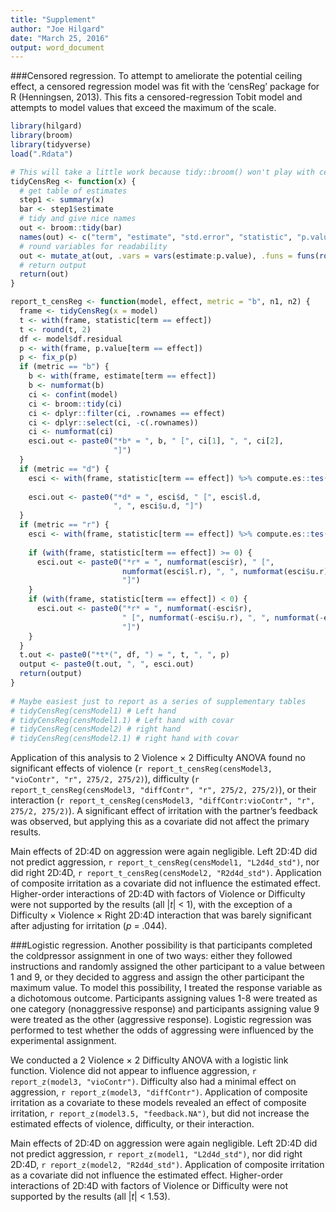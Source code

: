 ```yaml
---
title: "Supplement"
author: "Joe Hilgard"
date: "March 25, 2016"
output: word_document
---
```


<!--- This is a chore because broom::tidy doesn't work on censReg objects, so I can't use hilgard::report_t() --->

###Censored regression. 
To attempt to ameliorate the potential ceiling effect, a censored regression model was fit with the ‘censReg’ package for R (Henningsen, 2013). This fits a censored-regression Tobit model and attempts to model values that exceed the maximum of the scale.

```r
library(hilgard)
library(broom)
library(tidyverse)
load(".Rdata")

# This will take a little work because tidy::broom() won't play with censReg
tidyCensReg <- function(x) {
  # get table of estimates
  step1 <- summary(x)
  bar <- step1$estimate
  # tidy and give nice names
  out <- broom::tidy(bar)
  names(out) <- c("term", "estimate", "std.error", "statistic", "p.value")
  # round variables for readability
  out <- mutate_at(out, .vars = vars(estimate:p.value), .funs = funs(round(., 3)))
  # return output
  return(out)
}

report_t_censReg <- function(model, effect, metric = "b", n1, n2) {
  frame <- tidyCensReg(x = model)
  t <- with(frame, statistic[term == effect])
  t <- round(t, 2)
  df <- model$df.residual
  p <- with(frame, p.value[term == effect])
  p <- fix_p(p)
  if (metric == "b") {
    b <- with(frame, estimate[term == effect])
    b <- numformat(b)
    ci <- confint(model)
    ci <- broom::tidy(ci)
    ci <- dplyr::filter(ci, .rownames == effect)
    ci <- dplyr::select(ci, -c(.rownames))
    ci <- numformat(ci)
    esci.out <- paste0("*b* = ", b, " [", ci[1], ", ", ci[2], 
                       "]")
  }
  if (metric == "d") {
    esci <- with(frame, statistic[term == effect]) %>% compute.es::tes(n1, 
                                                                       n2, verbose = F)
    esci.out <- paste0("*d* = ", esci$d, " [", esci$l.d, 
                       ", ", esci$u.d, "]")
  }
  if (metric == "r") {
    esci <- with(frame, statistic[term == effect]) %>% compute.es::tes(n1, 
                                                                       n2, verbose = F)
    if (with(frame, statistic[term == effect]) >= 0) {
      esci.out <- paste0("*r* = ", numformat(esci$r), " [", 
                         numformat(esci$l.r), ", ", numformat(esci$u.r), 
                         "]")
    }
    if (with(frame, statistic[term == effect]) < 0) {
      esci.out <- paste0("*r* = ", numformat(-esci$r), 
                         " [", numformat(-esci$u.r), ", ", numformat(-esci$l.r), 
                         "]")
    }
  }
  t.out <- paste0("*t*(", df, ") = ", t, ", ", p)
  output <- paste0(t.out, ", ", esci.out)
  return(output)
}
  
# Maybe easiest just to report as a series of supplementary tables
# tidyCensReg(censModel1) # Left hand
# tidyCensReg(censModel1.1) # Left hand with covar
# tidyCensReg(censModel2) # right hand
# tidyCensReg(censModel2.1) # right hand with covar
```

Application of this analysis to 2 Violence × 2 Difficulty ANOVA found no significant effects of violence (`r report_t_censReg(censModel3, "vioContr", "r", 275/2, 275/2)`), difficulty (`r report_t_censReg(censModel3, "diffContr", "r", 275/2, 275/2)`), or their interaction (`r report_t_censReg(censModel3, "diffContr:vioContr", "r", 275/2, 275/2)`). A significant effect of irritation with the partner's feedback was observed, but applying this as a covariate did not affect the primary results.

Main effects of 2D:4D on aggression were again negligible. Left 2D:4D did not predict aggression, `r report_t_censReg(censModel1, "L2d4d_std")`, nor did right 2D:4D, `r report_t_censReg(censModel2, "R2d4d_std")`. Application of composite irritation as a covariate did not influence the estimated effect. Higher-order interactions of 2D:4D with factors of Violence or Difficulty were not supported by the results (all |*t*| < 1), with the exception of a Difficulty × Violence × Right 2D:4D interaction that was barely significant after adjusting for irritation (*p* = .044).

<!-- Is something wrong with my report_z function -->
###Logistic regression. 
Another possibility is that participants completed the coldpressor assignment in one of two ways: either they followed instructions and randomly assigned the other participant to a value between 1 and 9, or they decided to aggress and assign the other participant the maximum value. To model this possibility, I treated the response variable as a dichotomous outcome. Participants assigning values 1-8 were treated as one category (nonaggressive response) and participants assigning value 9 were treated as the other (aggressive response). Logistic regression was performed to test whether the odds of aggressing were influenced by the experimental assignment.

We conducted a 2 Violence × 2 Difficulty ANOVA with a logistic link function. Violence did not appear to influence aggression, `r report_z(model3, "vioContr")`. Difficulty also had a minimal effect on aggression, `r report_z(model3, "diffContr")`.	Application of composite irritation as a covariate to these models revealed an effect of composite irritation, `r report_z(model3.5, "feedback.NA")`, but did not increase the estimated effects of violence, difficulty, or their interaction.

Main effects of 2D:4D on aggression were again negligible. Left 2D:4D did not predict aggression, `r report_z(model1, "L2d4d_std")`, nor did right 2D:4D, `r report_z(model2, "R2d4d_std")`. Application of composite irritation as a covariate did not influence the estimated effect. Higher-order interactions of 2D:4D with factors of Violence or Difficulty were not supported by the results (all |*t*| < 1.53).